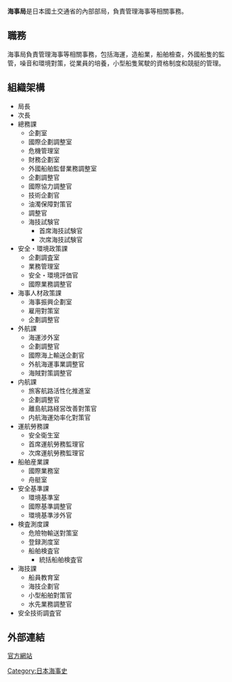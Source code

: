 '''海事局'''是日本國土交通省的內部部局，負責管理海事等相關事務。

== 職務 ==
海事局負責管理海事等相關事務，包括海運，造船業，船舶檢查，外國船隻的監管，噪音和環境對策，從業員的培養，小型船隻駕駛的資格制度和競艇的管理。

== 組織架構 ==

* 局長
* 次長
* 總務課
** 企劃室
** 國際企劃調整室
** 危機管理室
** 財務企劃室
** 外國船舶監督業務調整室
** 企劃調整官
** 國際協力調整官
** 技術企劃官
** 油濁保障對策官
** 調整官
** 海技試験官
*** 首席海技試験官
*** 次席海技試験官
* 安全・環境政策課
** 企劃調査室
** 業務管理室
** 安全・環境評価官
** 國際業務調整官
* 海事人材政策課
** 海事振興企劃室
** 雇用對策室
** 企劃調整官
* 外航課
** 海運涉外室
** 企劃調整官
** 國際海上輸送企劃官
** 外航海運事業調整官
** 海賊對策調整官
* 内航課
** 旅客航路活性化推進室
** 企劃調整官
** 離島航路経営改善對策官
** 内航海運効率化對策官
* 運航勞務課
** 安全衛生室
** 首席運航勞務監理官
** 次席運航勞務監理官
* 船舶産業課
** 國際業務室
** 舟艇室
* 安全基準課
** 環境基準室
** 國際基準調整官
** 環境基準涉外官
* 検査測度課
** 危險物輸送對策室
** 登録測度室
** 船舶検査官
*** 統括船舶検査官
* 海技課
** 船員教育室
** 海技企劃官
** 小型船舶對策官
** 水先業務調整官
* 安全技術調査官

== 外部連結 ==
[https://www.mlit.go.jp/maritime/ 官方網站] {{Wayback|url=https://www.mlit.go.jp/maritime/ |date=20200926224924 }}
{{國土交通省}}

[[Category:日本海事史|Category:日本海事史]]